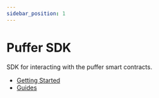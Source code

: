 ```yaml
---
sidebar_position: 1
---
```


# Puffer SDK

SDK for interacting with the puffer smart contracts.

- [Getting Started](./getting-started.mdx)
- [Guides](./guides/index.mdx)
